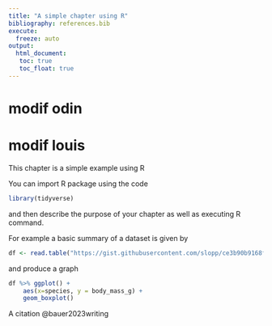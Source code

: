 ```yaml
---
title: "A simple chapter using R"
bibliography: references.bib
execute: 
  freeze: auto
output: 
  html_document:
   toc: true
   toc_float: true
---
```


# modif odin

# modif louis

This chapter is a simple example using R

You can import R package using the code

```r
library(tidyverse)
```


and then describe the purpose of your chapter as well as executing R command.


For example a basic summary of a dataset is given by 

```r
df <- read.table("https://gist.githubusercontent.com/slopp/ce3b90b9168f2f921784de84fa445651/raw/4ecf3041f0ed4913e7c230758733948bc561f434/penguins.csv", sep = "," , header = TRUE)
```

and produce a graph

```r
df %>% ggplot() +
	aes(x=species, y = body_mass_g) +
	geom_boxplot()  
```


A citation @bauer2023writing